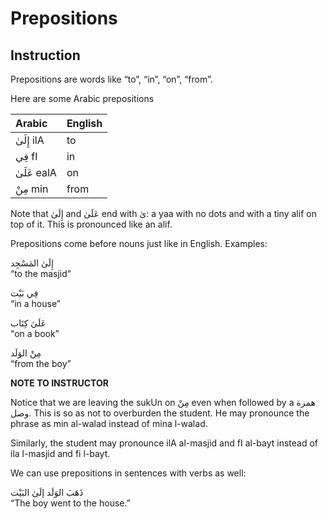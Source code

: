 # Prepositions

## Instruction

Prepositions are words like "to", "in", "on", "from".

Here are some Arabic prepositions

| Arabic | English |
|:----------------|:---------|
|[إِلَىٰ]{.ar} [ilA]{.trn}  | to |
|[فِي]{.ar}  [fI]{.trn}   | in |
|[عَلَىٰ]{.ar} [ealA]{.trn} | on |
|[مِنْ]{.ar}  [min]{.trn}  | from |

Note that [إِلَىٰ]{.ar} and [عَلَىٰ]{.ar} end with [ىٰ]{.ar}: a [yaa]{.trn} with no dots and with a tiny [alif]{.trn} on top of it. This is pronounced like an [alif]{.trn}.

Prepositions come before nouns just like in English. Examples:

[إِلَىٰ المَسْجِد]{.ar}  
"to the masjid"

[فِي بَيْت]{.ar}  
"in a house"

[عَلَىٰ كِتَاب]{.ar}  
"on a book"

[مِنْ الوَلَد]{.ar}  
"from the boy"

::: {.infobox data-latex="{caution}"}
**NOTE TO INSTRUCTOR**

Notice that we are leaving the [sukUn]{.trn} on [مِنْ]{.ar} even when followed by a [همزة وصل]{.ar}. This is so as not to overburden the student. He may pronounce the phrase as [min al-walad]{.trn} instead of [mina l-walad]{.trn}.

Similarly, the student may pronounce [ilA al-masjid]{.trn} and [fI al-bayt]{.trn} instead of [ila l-masjid]{.trn} and [fi l-bayt]{.trn}.
:::

We can use prepositions in sentences with verbs as well:

[ذَهَبَ الوَلَد إلَىٰ البَيْت]{.ar}  
"The boy went to the house."

